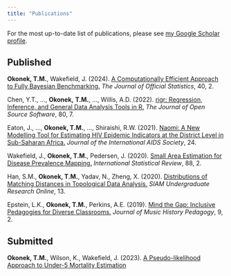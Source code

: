 ```yaml
---
title: "Publications"
---
```


For the most up-to-date list of publications, please see [my Google Scholar profile](https://scholar.google.com/citations?hl=en&user=dGKBXRUAAAAJ&view_op=list_works&authuser=2).

## Published

**Okonek, T.M.**, Wakefield, J. (2024). [A Computationally Efficient Approach to Fully Bayesian Benchmarking.](https://journals.sagepub.com/doi/10.1177/0282423X241244670?icid=int.sj-abstract.similar-articles.3) *The Journal of Official Statistics*, 40, 2.

Chen, Y.T., ..., **Okonek,** **T.M.**, ..., Willis, A.D. (2022). [rigr: Regression, Inference, and General Data Analysis Tools in R.](https://doi.org/10.21105/joss.04847) *The Journal of Open Source Software*, 80, 7.

Eaton, J., ..., **Okonek, T.M.**, ..., Shiraishi, R.W. (2021). [Naomi: A New Modelling Tool for Estimating HIV Epidemic Indicators at the District Level in Sub-Saharan Africa.](https://doi.org/10.1002/jia2.25788) *Journal of the International AIDS Society*, 24.

Wakefield, J., **Okonek, T.M.**, Pedersen, J. (2020). [Small Area Estimation for Disease Prevalence Mapping.](https://doi.org/10.1111/insr.12400) *International Statistical Review*, 88, 2.

Han, S.M., **Okonek, T.M.**, Yadav, N., Zheng, X. (2020). [Distributions of Matching Distances in Topological Data Analysis.](https://www.siam.org/Portals/0/Publications/SIURO/Vol13/S01730PDF.pdf?ver=2020-04-14-134630-267) *SIAM Undergraduate Research Online*, 13.

Epstein, L.K., **Okonek, T.M.**, Perkins, A.E. (2019). [Mind the Gap: Inclusive Pedagogies for Diverse Classrooms.](https://www.ams-net.org/ojs/index.php/jmhp/article/view/306/655) *Journal of Music History Pedagogy*, 9, 2.

## Submitted

**Okonek, T.M.**, Wilson, K., Wakefield, J. (2023). [A Pseudo-likelihood Approach to Under-5 Mortality Estimation](https://arxiv.org/abs/2310.11357)
